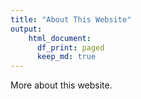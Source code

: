 ```yaml
---
title: "About This Website"
output: 
    html_document:
      df_print: paged
      keep_md: true
---
```


More about this website.